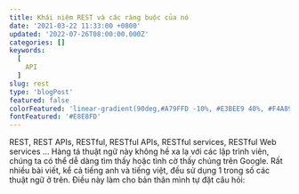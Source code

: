 ```yaml
---
title: Khái niệm REST và các ràng buộc của nó
date: '2021-03-22 11:33:00 +0800'
updated: '2022-07-26T08:00:00.000Z'
categories: []
keywords:
  [
    API
  ]
slug: rest
type: 'blogPost'
featured: false
colorFeatured: 'linear-gradient(90deg,#A79FFD -10%, #E3BEE9 40%, #F4A89A 70%)'
fontFeatured: '#E8E8FD'
---
```


REST, REST APIs, RESTful, RESTful APIs, RESTful services, RESTful Web services ... Hàng tá thuật ngữ này không hề xa lạ với các lập trình viên, chúng ta có thể dễ dàng tìm thấy hoặc tình cờ thấy chúng trên Google. Rất nhiều bài viết, kể cả tiếng anh và tiếng việt, đều sử dụng 1 trong số các thuật ngữ ở trên. Điều này làm cho bản thân mình tự đặt câu hỏi:

